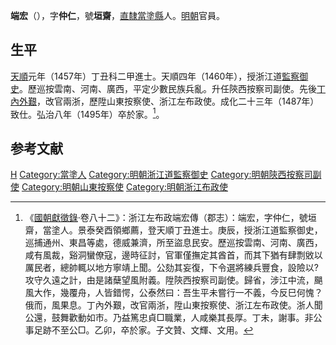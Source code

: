 '''端宏'''（{{bd|？||1495年|catIdx=Duan端}}），字'''仲仁'''，號'''垣齋'''，[[南直隸|直隸]][[當塗縣|當塗縣]]人。[[明朝|明朝]]官員。

==生平==
[[天顺_(明朝)|天順]]元年（1457年）丁丑科二甲進士。天順四年（1460年），授浙江道[[監察御史|監察御史]]。歷巡按雲南、河南、廣西，平定少數民族兵亂。升任陝西按察司副使。先後[[丁憂|丁內外艱]]，改官兩浙，歷陞山東按察使、浙江左布政使。成化二十三年（1487年）致仕。弘治八年（1495年）卒於家。<ref>《[[國朝獻徵錄|國朝獻徵錄]]·卷八十二》：浙江左布政端宏傳（郡志）：端宏，字仲仁，號垣齋，當塗人。景泰癸酉領鄉薦，登天順丁丑進士。庚辰，授浙江道監察御史，巡捕通州、東昌等處，德威兼濟，所至盜息民安。歷巡按雲南、河南、廣西，咸有風裁，谿洞蠻僚寇，邊時征討，官軍僅撫定其酋首，而其下猶有肆剽敓以厲民者，總帥輒以地方寧靖上聞。公劾其妄復，下令選將練兵豐食，設險以?攻守久遠之計，由是諸蘖望風附義。陞陝西按察司副使。歸省，涉江中流，颶風大作，幾覆舟，人皆錯愕，公泰然曰：吾生平未嘗行一不義，今反巳何愧？俄而，風果息。丁內外艱，改官兩浙，陞山東按察使、浙江左布政使。浙人聞公還，鼓舞歡動如市。乃益篤忠貞□職業，人咸樂其長厚。丁未，謝事。非公事足跡不至公□。乙卯，卒於家。子文贊、文輝、文用。</ref>。

==参考文献==
{{Reflist}}

{{天順元年丁丑科殿試金榜}}

{{Authority control}}

{{DEFAULTSORT:Duan端}}
[[Category:端姓|H]]
[[Category:當塗人|Category:當塗人]]
[[Category:明朝浙江道監察御史|Category:明朝浙江道監察御史]]
[[Category:明朝陝西按察司副使|Category:明朝陝西按察司副使]]
[[Category:明朝山東按察使|Category:明朝山東按察使]]
[[Category:明朝浙江布政使|Category:明朝浙江布政使]]


{{明朝人物小作品}}